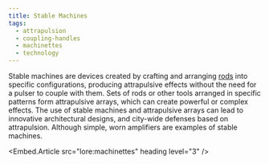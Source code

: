 ```yaml
---
title: Stable Machines
tags:
  - attrapulsion
  - coupling-handles
  - machinettes
  - technology
---
```

Stable machines are devices created by crafting and arranging
[rods](lore:attrapulsive-rods) into specific configurations, producing
attrapulsive effects without the need for a pulser to couple with them. Sets of
rods or other tools arranged in specific patterns form attrapulsive arrays,
which can create powerful or complex effects. The use of stable machines and
attrapulsive arrays can lead to innovative architectural designs, and city-wide
defenses based on attrapulsion. Although simple, worn amplifiers are examples
of stable machines.

<Embed.Article src="lore:machinettes" heading level="3" />
